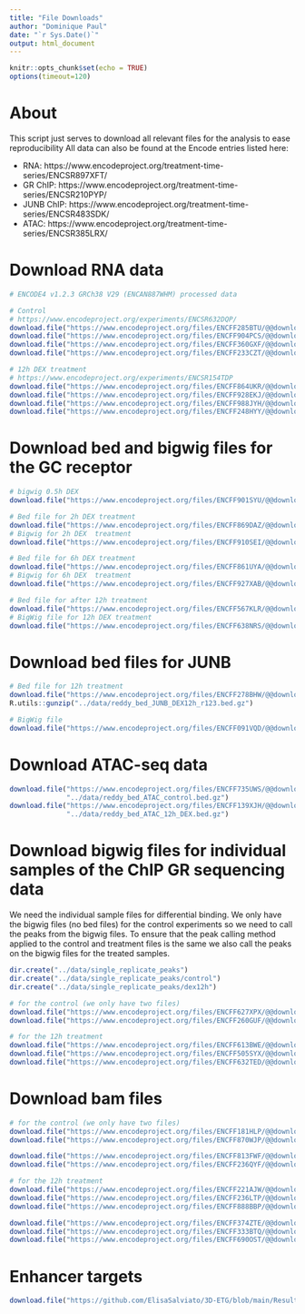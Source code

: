 ```yaml
---
title: "File Downloads"
author: "Dominique Paul"
date: "`r Sys.Date()`"
output: html_document
---
```


```r
knitr::opts_chunk$set(echo = TRUE)
options(timeout=120)
```

# About

This script just serves to download all relevant files for the analysis to ease reproducibility All data can also be found at the Encode entries listed here:

* RNA: https://www.encodeproject.org/treatment-time-series/ENCSR897XFT/
* GR ChIP: https://www.encodeproject.org/treatment-time-series/ENCSR210PYP/
* JUNB ChIP: https://www.encodeproject.org/treatment-time-series/ENCSR483SDK/
* ATAC: https://www.encodeproject.org/treatment-time-series/ENCSR385LRX/

# Download RNA data

```r
# ENCODE4 v1.2.3 GRCh38 V29 (ENCAN887WHM) processed data

# Control
# https://www.encodeproject.org/experiments/ENCSR632DQP/
download.file("https://www.encodeproject.org/files/ENCFF285BTU/@@download/ENCFF285BTU.tsv", "../data/reddy_rna_control_r1.tsv")
download.file("https://www.encodeproject.org/files/ENCFF904PCS/@@download/ENCFF904PCS.tsv", "../data/reddy_rna_control_r2.tsv")
download.file("https://www.encodeproject.org/files/ENCFF360GXF/@@download/ENCFF360GXF.tsv", "../data/reddy_rna_control_r3.tsv")
download.file("https://www.encodeproject.org/files/ENCFF233CZT/@@download/ENCFF233CZT.tsv", "../data/reddy_rna_control_r4.tsv")

# 12h DEX treatment
# https://www.encodeproject.org/experiments/ENCSR154TDP
download.file("https://www.encodeproject.org/files/ENCFF864UKR/@@download/ENCFF864UKR.tsv", "../data/reddy_rna_DEX12h_r1.tsv")
download.file("https://www.encodeproject.org/files/ENCFF928EKJ/@@download/ENCFF928EKJ.tsv", "../data/reddy_rna_DEX12h_r2.tsv")
download.file("https://www.encodeproject.org/files/ENCFF988JYH/@@download/ENCFF988JYH.tsv", "../data/reddy_rna_DEX12h_r3.tsv")
download.file("https://www.encodeproject.org/files/ENCFF248HYY/@@download/ENCFF248HYY.tsv", "../data/reddy_rna_DEX12h_r4.tsv")
```

# Download bed and bigwig files for the GC receptor

```r
# bigwig 0.5h DEX 
download.file("https://www.encodeproject.org/files/ENCFF901SYU/@@download/ENCFF901SYU.bigWig", "../data/reddy_bed_DEX30min_r123.bigWig")

# Bed file for 2h DEX treatment
download.file("https://www.encodeproject.org/files/ENCFF869DAZ/@@download/ENCFF869DAZ.bed.gz", "../data/reddy_bed_DEX2h_r123.bed.gz")
# Bigwig for 2h DEX  treatment
download.file("https://www.encodeproject.org/files/ENCFF910SEI/@@download/ENCFF910SEI.bigWig", "../data/reddy_bigwig_DEX2h_r123.bigWig")

# Bed file for 6h DEX treatment
download.file("https://www.encodeproject.org/files/ENCFF861UYA/@@download/ENCFF861UYA.bed.gz", "../data/reddy_bed_DEX6h_r123.bed.gz")
# Bigwig for 6h DEX  treatment
download.file("https://www.encodeproject.org/files/ENCFF927XAB/@@download/ENCFF927XAB.bigWig", "../data/reddy_bigwig_DEX6h_r123.bigWig")

# Bed file for after 12h treatment
download.file("https://www.encodeproject.org/files/ENCFF567KLR/@@download/ENCFF567KLR.bed.gz", "../data/reddy_bed_DEX12h_r123.bed.gz")
# BigWig file for 12h DEX treatment
download.file("https://www.encodeproject.org/files/ENCFF638NRS/@@download/ENCFF638NRS.bigWig", "../data/reddy_bigwig_DEX12h_r123.bigWig")
```

# Download bed files for JUNB

```r
# Bed file for 12h treatment
download.file("https://www.encodeproject.org/files/ENCFF278BHW/@@download/ENCFF278BHW.bed.gz", "../data/reddy_bed_JUNB_DEX12h_r123.bed.gz")
R.utils::gunzip("../data/reddy_bed_JUNB_DEX12h_r123.bed.gz")

# BigWig file
download.file("https://www.encodeproject.org/files/ENCFF091VQD/@@download/ENCFF091VQD.bigWig", "../data/reddy_bigwig_JUNB_DEX12h_r123.bigWig")
```

# Download ATAC-seq data

```r
download.file("https://www.encodeproject.org/files/ENCFF735UWS/@@download/ENCFF735UWS.bed.gz",
              "../data/reddy_bed_ATAC_control.bed.gz")
download.file("https://www.encodeproject.org/files/ENCFF139XJH/@@download/ENCFF139XJH.bed.gz",
              "../data/reddy_bed_ATAC_12h_DEX.bed.gz")
```


# Download bigwig files for individual samples of the ChIP GR sequencing data

We need the individual sample files for differential binding. We only have the bigwig files (no bed files) for the control experiments so we need to call the peaks from the bigwig files. To ensure that the peak calling method applied to the control and treatment files is the same we also call the peaks on the bigwig files for the treated samples.

```r
dir.create("../data/single_replicate_peaks")
dir.create("../data/single_replicate_peaks/control")
dir.create("../data/single_replicate_peaks/dex12h")

# for the control (we only have two files)
download.file("https://www.encodeproject.org/files/ENCFF627XPX/@@download/ENCFF627XPX.bigWig", "../data/single_replicate_peaks/control/Chip_GR_control_s2.bigWig")
download.file("https://www.encodeproject.org/files/ENCFF260GUF/@@download/ENCFF260GUF.bigWig", "../data/single_replicate_peaks/control/Chip_GR_control_s3.bigWig")

# for the 12h treatment
download.file("https://www.encodeproject.org/files/ENCFF613BWE/@@download/ENCFF613BWE.bigWig", "../data/single_replicate_peaks/dex12h/Chip_GR_12hDex_s1.bigWig")
download.file("https://www.encodeproject.org/files/ENCFF505SYX/@@download/ENCFF505SYX.bigWig", "../data/single_replicate_peaks/dex12h/Chip_GR_12hDex_s2.bigWig")
download.file("https://www.encodeproject.org/files/ENCFF632TED/@@download/ENCFF632TED.bigWig", "../data/single_replicate_peaks/dex12h/Chip_GR_12hDex_s3.bigWig")
```

# Download bam files

```r
# for the control (we only have two files)
download.file("https://www.encodeproject.org/files/ENCFF181HLP/@@download/ENCFF181HLP.bam", "../data/single_replicate_peaks/control/Chip_GR_control_s2.bam")
download.file("https://www.encodeproject.org/files/ENCFF870WJP/@@download/ENCFF870WJP.bam", "../data/single_replicate_peaks/control/Chip_GR_control_s3.bam")

download.file("https://www.encodeproject.org/files/ENCFF813FWF/@@download/ENCFF813FWF.bam", "../data/single_replicate_peaks/control/Chip_GR_control_s2_input.bam")
download.file("https://www.encodeproject.org/files/ENCFF236QYF/@@download/ENCFF236QYF.bam", "../data/single_replicate_peaks/control/Chip_GR_control_s3_input.bam")

# for the 12h treatment
download.file("https://www.encodeproject.org/files/ENCFF221AJW/@@download/ENCFF221AJW.bam", "../data/single_replicate_peaks/dex12h/Chip_GR_12hDex_s1.bam")
download.file("https://www.encodeproject.org/files/ENCFF236LTP/@@download/ENCFF236LTP.bam", "../data/single_replicate_peaks/dex12h/Chip_GR_12hDex_s2.bam")
download.file("https://www.encodeproject.org/files/ENCFF888BBP/@@download/ENCFF888BBP.bam", "../data/single_replicate_peaks/dex12h/Chip_GR_12hDex_s3.bam")

download.file("https://www.encodeproject.org/files/ENCFF374ZTE/@@download/ENCFF374ZTE.bam", "../data/single_replicate_peaks/dex12h/Chip_GR_12hDex_s1_input.bam")
download.file("https://www.encodeproject.org/files/ENCFF333BTQ/@@download/ENCFF333BTQ.bam", "../data/single_replicate_peaks/dex12h/Chip_GR_12hDex_s2_input.bam")
download.file("https://www.encodeproject.org/files/ENCFF690OST/@@download/ENCFF690OST.bam", "../data/single_replicate_peaks/dex12h/Chip_GR_12hDex_s3_input.bam")
```


# Enhancer targets

```r
download.file("https://github.com/ElisaSalviato/3D-ETG/blob/main/Results/Formatted_Candidate_ETG_20200305_TAD10Kb.tsv.gz?raw=true", "../data/enhancerTargets.tsv.gz")
```

